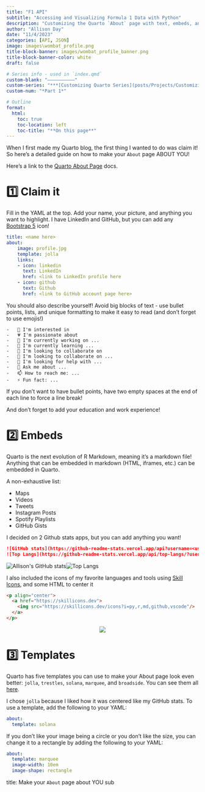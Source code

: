 ```yaml
---
title: "F1 API"
subtitle: "Accessing and Visualizing Formula 1 Data with Python"
description: "Customizing the Quarto `About` page with text, embeds, and more!"
author: "Allison Day"
date: "11/4/2023"
categories: [API, JSON]
image: images\wombat_profile.png
title-block-banner: images/wombat_profile_banner.png
title-block-banner-color: white
draft: false

# Series info - used in `index.qmd`
custom-blank: "——————————"
custom-series: "***[Customizing Quarto Series](posts/Projects/CustomizingQuarto/CustomizingQuarto_project.qmd)***"
custom-num: "*Part 1*"

# Outline
format: 
  html: 
    toc: true 
    toc-location: left 
    toc-title: "**On this page**" 
---
```


When I first made my Quarto blog, the first thing I wanted to do was claim it! So here's a detailed guide on how to make your `About` page ABOUT YOU!

Here's a link to the [Quarto About Page](https://quarto.org/docs/websites/website-about.html) docs.

# 1️⃣ Claim it

Fill in the YAML at the top. Add your name, your picture, and anything you want to highlight. I have LinkedIn and GitHub, but you can add any [Bootstrap 5](https://icons.getbootstrap.com/) icon!

``` yaml
title: <name here>
about:
    image: profile.jpg
    template: jolla
    links:
    - icon: linkedin
      text: LinkedIn
      href: <link to LinkedIn profile here
    - icon: github
      text: Github
      href: <link to GitHub account page here>
```

You should also describe yourself! Avoid big blocks of text - use bullet points, lists, and unique formatting to make it easy to read (and don't forget to use emojis!)

    -   👀 I'm interested in
    -   💗 I'm passionate about
    -   🔭 I'm currently working on ...
    -   🌱 I'm currently learning ...
    -   💞️ I'm looking to collaborate on
    -   👯 I'm looking to collaborate on ...
    -   🤔 I'm looking for help with ...
    -   💬 Ask me about ...
    -   📫 How to reach me: ...
    -   ⚡ Fun fact: ...

::: callout-tip
If you don't want to have bullet points, have two empty spaces at the end of each line to force a line break!
:::

And don't forget to add your education and work experience!

# 2️⃣ Embeds

Quarto is the next evolution of R Markdown, meaning it's a markdown file! Anything that can be embedded in markdown (HTML, iframes, etc.) can be embedded in Quarto.

A non-exhaustive list:  

- Maps
- Videos
- Tweets
- Instagram Posts
- Spotify Playlists
- GitHub Gists

I decided on 2 Github stats apps, but you can add anything you want!

```markdown
![GitHub stats](https://github-readme-stats.vercel.app/api?username=<username>&show_icons=true)
![Top Langs](https://github-readme-stats.vercel.app/api/top-langs/?username=<username>&layout=compact)
```

![Allison\'s GitHub stats](https://github-readme-stats.vercel.app/api?username=allisonbday&show_icons=true)![Top Langs](https://github-readme-stats.vercel.app/api/top-langs/?username=allisonbday&layout=compact)

I also included the icons of my favorite languages and tools using [Skill Icons](https://skillicons.dev), and some HTML to center it

```HTML
<p align="center">
  <a href="https://skillicons.dev"> 
    <img src="https://skillicons.dev/icons?i=py,r,md,github,vscode"/> 
  </a>
</p>
```

<p align="center">
  <a href="https://skillicons.dev"> 
    <img src="https://skillicons.dev/icons?i=py,r,md,github,vscode"/> 
  </a>
</p>


# 3️⃣ Templates

Quarto has five templates you can use to make your About page look even better: `jolla`, `trestles`, `solana`, `marquee`, and `broadside`. You can see them all [here](https://quarto.org/docs/websites/website-about.html#templates).

I chose `jolla` because I liked how it was centered like my GitHub stats. To use a template, add the following to your YAML:

```yaml
about:
  template: solana
```

If you don't like your image being a circle or you don't like the size, you can change it to a rectangle by adding the following to your YAML:

```yaml
about:
  template: marquee
  image-width: 10em
  image-shape: rectangle
```

<!-- generate content of title, subtitle, and description of this article -->

title: Make your `About` page about YOU
sub